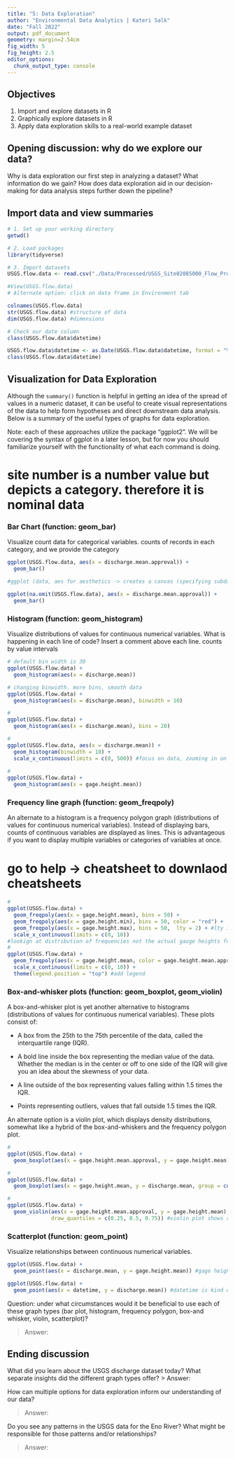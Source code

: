```yaml
---
title: "5: Data Exploration"
author: "Environmental Data Analytics | Kateri Salk"
date: "Fall 2022"
output: pdf_document
geometry: margin=2.54cm
fig_width: 5
fig_height: 2.5
editor_options: 
  chunk_output_type: console
---
```


## Objectives
1. Import and explore datasets in R
2. Graphically explore datasets in R
3. Apply data exploration skills to a real-world example dataset

## Opening discussion: why do we explore our data?

Why is data exploration our first step in analyzing a dataset? What information do we gain? How does data exploration aid in our decision-making for data analysis steps further down the pipeline?

## Import data and view summaries

```r
# 1. Set up your working directory
getwd()

# 2. Load packages
library(tidyverse)

# 3. Import datasets
USGS.flow.data <- read.csv("./Data/Processed/USGS_Site02085000_Flow_Processed.csv")

#View(USGS.flow.data)
# Alternate option: click on data frame in Environment tab

colnames(USGS.flow.data)
str(USGS.flow.data) #structure of data
dim(USGS.flow.data) #dimensions

# Check our date column
class(USGS.flow.data$datetime)

USGS.flow.data$datetime <- as.Date(USGS.flow.data$datetime, format = "%Y-%m-%d") 
class(USGS.flow.data$datetime)

```


## Visualization for Data Exploration

Although the `summary()` function is helpful in getting an idea of the spread of values in a numeric dataset, it can be useful to create visual representations of the data to help form hypotheses and direct downstream data analysis. Below is a summary of the useful types of graphs for data exploration.

Note: each of these approaches utilize the package "ggplot2". We will be covering the syntax of ggplot in a later lesson, but for now you should familiarize yourself with the functionality of what each command is doing.

# site number is a number value but depicts a category. therefore it is nominal data

### Bar Chart (function: geom_bar)

Visualize count data for categorical variables. counts of records in each category, and we provide the category

```r
ggplot(USGS.flow.data, aes(x = discharge.mean.approval)) +
  geom_bar()

#ggplot (data, aes for aesthetics -> creates a canvas (specifying subdata set))

ggplot(na.omit(USGS.flow.data), aes(x = discharge.mean.approval)) +
  geom_bar()

```

### Histogram (function: geom_histogram)

Visualize distributions of values for continuous numerical variables. What is happening in each line of code? Insert a comment above each line. counts by value intervals

```r
# default bin width is 30
ggplot(USGS.flow.data) +
  geom_histogram(aes(x = discharge.mean))

# changing binwidth. more bins, smooth data
ggplot(USGS.flow.data) +
  geom_histogram(aes(x = discharge.mean), binwidth = 10)

#
ggplot(USGS.flow.data) +
  geom_histogram(aes(x = discharge.mean), bins = 20)

#
ggplot(USGS.flow.data, aes(x = discharge.mean)) +
  geom_histogram(binwidth = 10) + 
  scale_x_continuous(limits = c(0, 500)) #focus on data, zooming in on histogram
  
#
ggplot(USGS.flow.data) +
  geom_histogram(aes(x = gage.height.mean))

```
### Frequency line graph (function: geom_freqpoly)

An alternate to a histogram is a frequency polygon graph (distributions of values for continuous numerical variables). Instead of displaying bars,  counts of continuous variables are displayed as lines. This is advantageous if you want to display multiple variables or categories of variables at once.

# go to help -> cheatsheet to downlaod cheatsheets
```r
#
ggplot(USGS.flow.data) +
  geom_freqpoly(aes(x = gage.height.mean), bins = 50) +
  geom_freqpoly(aes(x = gage.height.min), bins = 50, color = "red") +
  geom_freqpoly(aes(x = gage.height.max), bins = 50,  lty = 2) + #lty is line type, 2 is code for dash
  scale_x_continuous(limits = c(0, 10))
#lookign at distribution of frequencies not the actual gauge heights for this histogram
#
ggplot(USGS.flow.data) +
  geom_freqpoly(aes(x = gage.height.mean, color = gage.height.mean.approval), bins = 50) + #colour by unique value, i.e. mean approval, which is categorical
  scale_x_continuous(limits = c(0, 10)) +
  theme(legend.position = "top") #add legend

```
### Box-and-whisker plots (function: geom_boxplot, geom_violin)

A box-and-whisker plot is yet another alternative to histograms (distributions of values for continuous numerical variables). These plots consist of: 

* A box from the 25th to the 75th percentile of the data, called the interquartile range (IQR).

* A bold line inside the box representing the median value of the data. Whether the median is in the center or off to one side of the IQR will give you an idea about the skewness of your data.

* A line outside of the box representing values falling within 1.5 times the IQR. 

* Points representing outliers, values that fall outside 1.5 times the IQR. 

An alternate option is a violin plot, which displays density distributions, somewhat like a hybrid of the box-and-whiskers and the frequency polygon plot.

```r
#
ggplot(USGS.flow.data) +
  geom_boxplot(aes(x = gage.height.mean.approval, y = gage.height.mean)) #shows tight distribution but lots of outliers

#
ggplot(USGS.flow.data) +
  geom_boxplot(aes(x = gage.height.mean, y = discharge.mean, group = cut_width(gage.height.mean, 1))) #nonsense plot, take different slices of data thru usage of group = cut_width(). -> shows distribution of gauge height mean. shows variance across different slices of data

#
ggplot(USGS.flow.data) +
  geom_violin(aes(x = gage.height.mean.approval, y = gage.height.mean), 
              draw_quantiles = c(0.25, 0.5, 0.75)) #violin plot shows range of values and distribution within that range. width shows how many data points are distributed within
```

### Scatterplot (function: geom_point)
Visualize relationships between continuous numerical variables.

```r
ggplot(USGS.flow.data) +
  geom_point(aes(x = discharge.mean, y = gage.height.mean)) #gage height implies volume of the stream

ggplot(USGS.flow.data) +
  geom_point(aes(x = datetime, y = discharge.mean)) #datetime is kind of a hybrid between categorical and continuous data. big break in data visible here
```

Question: under what circumstances would it be beneficial to use each of these graph types (bar plot, histogram, frequency polygon, box-and whisker, violin, scatterplot)?

> Answer: 

## Ending discussion

What did you learn about the USGS discharge dataset today? What separate insights did the different graph types offer?
> Answer: 


How can multiple options for data exploration inform our understanding of our data?

> Answer: 


Do you see any patterns in the USGS data for the Eno River? What might be responsible for those patterns and/or relationships?

> Answer: 


